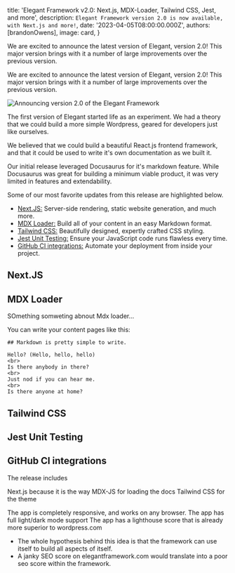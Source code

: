 
  title: 'Elegant Framework v2.0: Next.js, MDX-Loader, Tailwind CSS, Jest, and more',
  description: `Elegant Framework version 2.0 is now available, with Next.js and more!`,
  date: '2023-04-05T08:00:00.000Z',
  authors: [brandonOwens],
  image: card,
}

<!--excerpt-->

We are excited to announce the latest version of Elegant, version 2.0! This major version brings with it a number of large improvements over the previous version. 

<!--/excerpt-->

We are excited to announce the latest version of Elegant, version 2.0! This major version brings with it a number of large improvements over the previous version. 

<div className="my-8 shadow-xl">
  <img 
    src={card.src} 
    alt="Announcing version 2.0 of the Elegant Framework"
    className="rounded-xl"
  />
</div>

The first version of Elegant started life as an experiment. We had a theory that we could build a more simple Wordpress, geared for developers just like ourselves. 

We believed that we could build a beautiful React.js frontend framework, and that it could be used to write it's own documentation as we built it.

Our initial release leveraged Docusaurus for it's markdown feature. While Docusaurus was great for building a minimum viable product, it was very limited in features and extendability.

Some of our most favorite updates from this release are highlighted below.

- [Next.JS:](#next_js) Server-side rendering, static website generation, and much more.
- [MDX Loader:](#mdx_loader) Build all of your content in an easy Markdown format.
- [Tailwind CSS:](#tailwind_css) Beautifully designed, expertly crafted CSS styling.
- [Jest Unit Testing:](#jest) Ensure your JavaScript code runs flawless every time. 
- [GitHub CI integrations:](#github_ci) Automate your deployment from inside your project.

<a name="next_js"></a>

## Next.JS

<a name="mdx_loader"></a>

## MDX Loader

SOmething somweting abnout Mdx loader... 

You can write your content pages like this:

```diff-html welcome.mdx
## Markdown is pretty simple to write.

Hello? (Hello, hello, hello)
<br>
Is there anybody in there?
<br>
Just nod if you can hear me.
<br>
Is there anyone at home?
```

<a name="tailwind_css"></a>

## Tailwind CSS

<a name="jest"></a>

## Jest Unit Testing

<a name="github_ci"></a>

## GitHub CI integrations




The release includes

Next.js because it is the way
MDX-JS for loading the docs
Tailwind CSS for the theme

The app is completely responsive, and works on any browser.
The app has full light/dark mode support
The app has a lighthouse score that is already more superior to wordpress.com
  - The whole hypothesis behind this idea is that the framework can use itself to build all aspects of itself.
  - A janky SEO score on elegantframework.com would translate into a poor seo score within the framework.